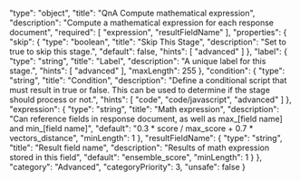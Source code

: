   "type": "object",
  "title": "QnA Compute mathematical expression",
  "description": "Compute a mathematical expression for each response document",
  "required": [
    "expression",
    "resultFieldName"
  ],
  "properties": {
    "skip": {
      "type": "boolean",
      "title": "Skip This Stage",
      "description": "Set to true to skip this stage.",
      "default": false,
      "hints": [
        "advanced"
      ]
    },
    "label": {
      "type": "string",
      "title": "Label",
      "description": "A unique label for this stage.",
      "hints": [
        "advanced"
      ],
      "maxLength": 255
    },
    "condition": {
      "type": "string",
      "title": "Condition",
      "description": "Define a conditional script that must result in true or false. This can be used to determine if the stage should process or not.",
      "hints": [
        "code",
        "code/javascript",
        "advanced"
      ]
    },
    "expression": {
      "type": "string",
      "title": "Math expression",
      "description": "Can reference fields in response document, as well as max_[field name] and min_[field name]",
      "default": "0.3 * score / max_score + 0.7 * vectors_distance",
      "minLength": 1
    },
    "resultFieldName": {
      "type": "string",
      "title": "Result field name",
      "description": "Results of math expression stored in this field",
      "default": "ensemble_score",
      "minLength": 1
    }
  },
  "category": "Advanced",
  "categoryPriority": 3,
  "unsafe": false
}
